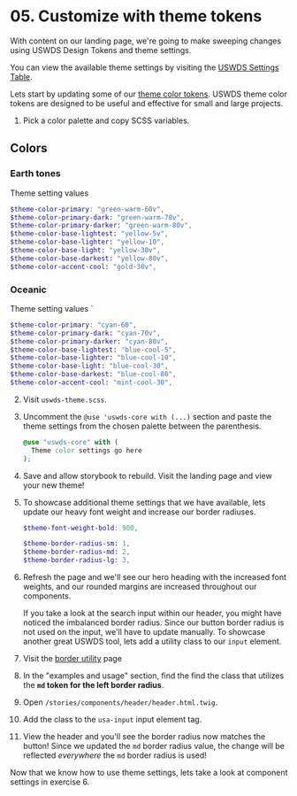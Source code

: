 
# 05. Customize with theme tokens

With content on our landing page, we're going to make sweeping changes using USWDS Design Tokens and theme settings.

You can view the available theme settings by visiting the [USWDS Settings Table](https://designsystem.digital.gov/documentation/settings/#general-settings-2).

Lets start by updating some of our [theme color tokens](https://designsystem.digital.gov/documentation/settings/#color-settings-2). USWDS theme color tokens are designed to be useful and effective for small and large projects.

1. Pick a color palette and copy SCSS variables.

  <h2>Colors</h2>
  <h3>Earth tones</h3>
  <ColorPalette>
    <ColorItem
      title="Base"
      subtitle="Base colors"
      colors={{
        'yellow-5v': '#fff5c2',
        'yellow-10': '#f5e6af',
        'yellow-30v': '#ddaa01',
        'yellow-80v': '#422d19',
      }}
    />
    <ColorItem
      title="Primary"
      colors={{
        'green-warm-60v': '#5a6613',
        'green-warm-70v': '#4b4e10',
      }}
    />
    <ColorItem
      title="Accent"
      colors={{
        'gold-30v': '#e5a000',
      }}
    />
  </ColorPalette>

  Theme setting values

  ```scss
  $theme-color-primary: "green-warm-60v",
  $theme-color-primary-dark: "green-warm-70v",
  $theme-color-primary-darker: "green-warm-80v",
  $theme-color-base-lightest: "yellow-5v",
  $theme-color-base-lighter: "yellow-10",
  $theme-color-base-light: "yellow-30v",
  $theme-color-base-darkest: "yellow-80v",
  $theme-color-accent-cool: "gold-30v",
  ```

  <h3>Oceanic</h3>
  <ColorPalette>
    <ColorItem
      title="Base"
      subtitle="Base colors"
      colors={{
        'blue-cool-5': '#e7f2f5',
        'blue-cool-10': '#dae9ee',
        'blue-cool-30': '#82b4c9',
        'blue-cool-80': '#14333d',
      }}
    />
    <ColorItem
      title="Primary"
      colors={{
        'cyan-60': '#2a646d',
        'cyan-70v': '#0e4f5c',
      }}
    />
    <ColorItem
      title="Accent"
      colors={{
        'mint-cool-30': '#6fbab3',
      }}
    />
  </ColorPalette>

  Theme setting values
`
  ```scss
  $theme-color-primary: "cyan-60",
  $theme-color-primary-dark: "cyan-70v",
  $theme-color-primary-darker: "cyan-80v",
  $theme-color-base-lightest: "blue-cool-5",
  $theme-color-base-lighter: "blue-cool-10",
  $theme-color-base-light: "blue-cool-30",
  $theme-color-base-darkest: "blue-cool-80",
  $theme-color-accent-cool: "mint-cool-30",
  ```

2. Visit `uswds-theme.scss`.
2. Uncomment the `@use 'uswds-core with (...)` section and paste the theme settings from the chosen palette between the parenthesis.
    ```scss
    @use "uswds-core" with (
      Theme color settings go here
    );
    ```
4. Save and allow storybook to rebuild. Visit the landing page and view your new theme!
4. To showcase additional theme settings that we have available, lets update our heavy font weight and increase our border radiuses.
    ```scss
    $theme-font-weight-bold: 900,

    $theme-border-radius-sm: 1,
    $theme-border-radius-md: 2,
    $theme-border-radius-lg: 3,
    ```
6. Refresh the page and we'll see our hero heading with the increased font weights, and our rounded margins are increased throughout our components.

    If you take a look at the search input within our header, you might have noticed the imbalanced border radius. Since our button border radius is not used on the input, we'll have to update manually. To showcase another great USWDS tool, lets add a utility class to our `input` element.

7. Visit the [border utility](https://designsystem.digital.gov/utilities/border/) page
7. In the "examples and usage" section, find the find the class that utilizes the **`md` token for the left border radius**.
7. Open `/stories/components/header/header.html.twig`.
7. Add the class to the `usa-input` input element tag.
7. View the header and you'll see the border radius now matches the button! Since we updated the `md` border radius value, the change will be reflected _everywhere_ the `md` border radius is used!

Now that we know how to use theme settings, lets take a look at component settings in exercise 6.
